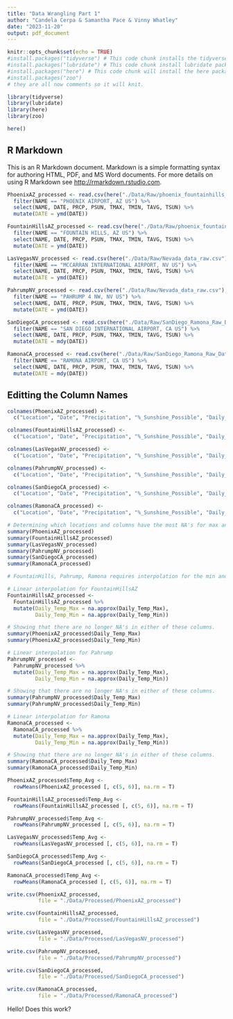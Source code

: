 ```yaml
---
title: "Data Wrangling Part 1"
author: "Candela Cerpa & Samantha Pace & Vinny Whatley"
date: "2023-11-20"
output: pdf_document
---
```


```r
knitr::opts_chunk$set(echo = TRUE)
#install.packages("tidyverse") # This code chunk installs the tidyverse package.
#install.packages("lubridate") # This code chunk install lubridate package.
#install.packages("here") # This code chunk will install the here package.
#install.packages("zoo")
# they are all now comments so it will knit.

library(tidyverse)
library(lubridate)
library(here)
library(zoo)

here()
```

## R Markdown

This is an R Markdown document. Markdown is a simple formatting syntax for authoring HTML, PDF, and MS Word documents. For more details on using R Markdown see <http://rmarkdown.rstudio.com>.



```r
PhoenixAZ_processed <- read.csv(here("./Data/Raw/phoenix_fountainhills_raw.csv"), stringsAsFactors = TRUE) %>% 
  filter(NAME == "PHOENIX AIRPORT, AZ US") %>% 
  select(NAME, DATE, PRCP, PSUN, TMAX, TMIN, TAVG, TSUN) %>% 
  mutate(DATE = ymd(DATE))

FountainHillsAZ_processed <- read.csv(here("./Data/Raw/phoenix_fountainhills_raw.csv"), stringsAsFactors = TRUE) %>% 
  filter(NAME == "FOUNTAIN HILLS, AZ US") %>% 
  select(NAME, DATE, PRCP, PSUN, TMAX, TMIN, TAVG, TSUN) %>% 
  mutate(DATE = ymd(DATE))

LasVegasNV_processed <- read.csv(here("./Data/Raw/Nevada_data_raw.csv"), stringsAsFactors = TRUE) %>% 
  filter(NAME == "MCCARRAN INTERNATIONAL AIRPORT, NV US") %>% 
  select(NAME, DATE, PRCP, PSUN, TMAX, TMIN, TAVG, TSUN) %>% 
  mutate(DATE = ymd(DATE))

PahrumpNV_processed <- read.csv(here("./Data/Raw/Nevada_data_raw.csv"), stringsAsFactors = TRUE) %>% 
  filter(NAME == "PAHRUMP 4 NW, NV US") %>% 
  select(NAME, DATE, PRCP, PSUN, TMAX, TMIN, TAVG, TSUN) %>% 
  mutate(DATE = ymd(DATE))

SanDiegoCA_processed <- read.csv(here("./Data/Raw/SanDiego_Ramona_Raw_Data.csv"), stringsAsFactors = TRUE) %>% 
  filter(NAME == "SAN DIEGO INTERNATIONAL AIRPORT, CA US") %>% 
  select(NAME, DATE, PRCP, PSUN, TMAX, TMIN, TAVG, TSUN) %>% 
  mutate(DATE = mdy(DATE))

RamonaCA_processed <- read.csv(here("./Data/Raw/SanDiego_Ramona_Raw_Data.csv"), stringsAsFactors = TRUE) %>% 
  filter(NAME == "RAMONA AIRPORT, CA US") %>% 
  select(NAME, DATE, PRCP, PSUN, TMAX, TMIN, TAVG, TSUN) %>% 
  mutate(DATE = mdy(DATE))
```

## Editting the Column Names

```r
colnames(PhoenixAZ_processed) <-
  c("Location", "Date", "Precipitation", "%_Sunshine_Possible", "Daily_Temp_Max", "Daily_Temp_Min", "Temp_Avg", "Total_Sunshine")

colnames(FountainHillsAZ_processed) <-
  c("Location", "Date", "Precipitation", "%_Sunshine_Possible", "Daily_Temp_Max", "Daily_Temp_Min", "Temp_Avg", "Total_Sunshine")

colnames(LasVegasNV_processed) <-
  c("Location", "Date", "Precipitation", "%_Sunshine_Possible", "Daily_Temp_Max", "Daily_Temp_Min", "Temp_Avg", "Total_Sunshine")

colnames(PahrumpNV_processed) <-
  c("Location", "Date", "Precipitation", "%_Sunshine_Possible", "Daily_Temp_Max", "Daily_Temp_Min", "Temp_Avg", "Total_Sunshine")

colnames(SanDiegoCA_processed) <-
  c("Location", "Date", "Precipitation", "%_Sunshine_Possible", "Daily_Temp_Max", "Daily_Temp_Min", "Temp_Avg", "Total_Sunshine")

colnames(RamonaCA_processed) <-
  c("Location", "Date", "Precipitation", "%_Sunshine_Possible", "Daily_Temp_Max", "Daily_Temp_Min", "Temp_Avg", "Total_Sunshine")
```

```r
# Determining which locations and columns have the most NA's for max and min daily temperatures, therefore determining which to interpolate
summary(PhoenixAZ_processed)
summary(FountainHillsAZ_processed)
summary(LasVegasNV_processed)
summary(PahrumpNV_processed)
summary(SanDiegoCA_processed)
summary(RamonaCA_processed)
```

```r
# FountainHills, Pahrump, Ramona requires interpolation for the min and max temps.

# Linear interpolation for FountainHillsAZ
FountainHillsAZ_processed <-
  FountainHillsAZ_processed %>% 
  mutate(Daily_Temp_Max = na.approx(Daily_Temp_Max), 
         Daily_Temp_Min = na.approx(Daily_Temp_Min))

# Showing that there are no longer NA's in either of these columns.
summary(PhoenixAZ_processed$Daily_Temp_Max)
summary(PhoenixAZ_processed$Daily_Temp_Min)

# Linear interpolation for Pahrump
PahrumpNV_processed <-
  PahrumpNV_processed %>% 
  mutate(Daily_Temp_Max = na.approx(Daily_Temp_Max), 
         Daily_Temp_Min = na.approx(Daily_Temp_Min))

# Showing that there are no longer NA's in either of these columns.
summary(PahrumpNV_processed$Daily_Temp_Max)
summary(PahrumpNV_processed$Daily_Temp_Min)

# Linear interpolation for Ramona
RamonaCA_processed <-
  RamonaCA_processed %>% 
  mutate(Daily_Temp_Max = na.approx(Daily_Temp_Max), 
         Daily_Temp_Min = na.approx(Daily_Temp_Min))

# Showing that there are no longer NA's in either of these columns.
summary(RamonaCA_processed$Daily_Temp_Max)
summary(RamonaCA_processed$Daily_Temp_Min)
```
```r
PhoenixAZ_processed$Temp_Avg <- 
  rowMeans(PhoenixAZ_processed [, c(5, 6)], na.rm = T)

FountainHillsAZ_processed$Temp_Avg <- 
  rowMeans(FountainHillsAZ_processed [, c(5, 6)], na.rm = T)

PahrumpNV_processed$Temp_Avg <- 
  rowMeans(PahrumpNV_processed [, c(5, 6)], na.rm = T)

LasVegasNV_processed$Temp_Avg <- 
  rowMeans(LasVegasNV_processed [, c(5, 6)], na.rm = T)

SanDiegoCA_processed$Temp_Avg <- 
  rowMeans(SanDiegoCA_processed [, c(5, 6)], na.rm = T)

RamonaCA_processed$Temp_Avg <- 
  rowMeans(RamonaCA_processed [, c(5, 6)], na.rm = T)
```


```r

write.csv(PhoenixAZ_processed, 
          file = "./Data/Processed/PhoenixAZ_processed")

write.csv(FountainHillsAZ_processed, 
          file = "./Data/Processed/FountainHillsAZ_processed")

write.csv(LasVegasNV_processed, 
          file = "./Data/Processed/LasVegasNV_processed")

write.csv(PahrumpNV_processed, 
          file = "./Data/Processed/PahrumpNV_processed")

write.csv(SanDiegoCA_processed, 
          file = "./Data/Processed/SanDiegoCA_processed")

write.csv(RamonaCA_processed, 
          file = "./Data/Processed/RamonaCA_processed")
```

Hello! Does this work?
